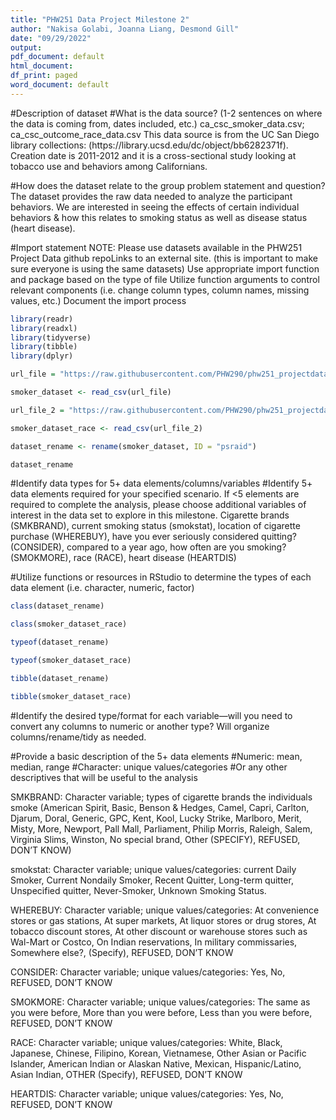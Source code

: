 ```yaml
---
title: "PHW251 Data Project Milestone 2"
author: "Nakisa Golabi, Joanna Liang, Desmond Gill"
date: "09/29/2022"
output:
pdf_document: default
html_document:
df_print: paged
word_document: default
---
```



#Description of dataset
#What is the data source? (1-2 sentences on where the data is coming from, dates included, etc.) 
ca_csc_smoker_data.csv; ca_csc_outcome_race_data.csv
This data source is from the UC San Diego library collections: (https://library.ucsd.edu/dc/object/bb6282371f). Creation date is 2011-2012 and it is a cross-sectional study looking at tobacco use and behaviors among Californians. 


#How does the dataset relate to the group problem statement and question?
The dataset provides the raw data needed to analyze the participant behaviors. We are interested in seeing the effects of certain individual behaviors & how this relates to smoking status as well as disease status (heart disease).

#Import statement
NOTE: Please use datasets available in the PHW251 Project Data github repoLinks to an external site. (this is important to make sure everyone is using the same datasets)
Use appropriate import function and package based on the type of file
Utilize function arguments to control relevant components (i.e. change column types, column names, missing values, etc.)
Document the import process


```r
library(readr)
library(readxl)
library(tidyverse)
library(tibble)
library(dplyr)

url_file = "https://raw.githubusercontent.com/PHW290/phw251_projectdata/main/ca_csc_smoker_data.csv"

smoker_dataset <- read_csv(url_file)

url_file_2 = "https://raw.githubusercontent.com/PHW290/phw251_projectdata/main/ca_csc_outcome_race_data.csv"

smoker_dataset_race <- read_csv(url_file_2)
```

```r

dataset_rename <- rename(smoker_dataset, ID = "psraid")

dataset_rename

```

#Identify data types for 5+ data elements/columns/variables
#Identify 5+ data elements required for your specified scenario. If <5 elements are required to complete the analysis, please choose additional variables of interest in the data set to explore in this milestone.
Cigarette brands (SMKBRAND), current smoking status (smokstat), location of cigarette purchase (WHEREBUY), have you ever seriously considered quitting? (CONSIDER), compared to a year ago, how often are you smoking? (SMOKMORE), race (RACE), heart disease (HEARTDIS)

#Utilize functions or resources in RStudio to determine the types of each data element (i.e. character, numeric, factor)

``` r

class(dataset_rename)

class(smoker_dataset_race)

typeof(dataset_rename)

typeof(smoker_dataset_race)

tibble(dataset_rename)

tibble(smoker_dataset_race)

```
#Identify the desired type/format for each variable—will you need to convert any columns to numeric or another type? 
Will organize columns/rename/tidy as needed. 

#Provide a basic description of the 5+ data elements
#Numeric: mean, median, range
#Character:  unique values/categories
#Or any other descriptives that will be useful to the analysis

SMKBRAND: Character variable; types of cigarette brands the individuals smoke (American Spirit, Basic, Benson & Hedges, Camel, Capri, Carlton, Djarum, Doral, Generic, GPC, Kent, Kool, Lucky Strike, Marlboro, Merit, Misty, More, Newport,  Pall Mall, Parliament, Philip Morris, Raleigh, Salem, Virginia Slims, Winston, No special brand, Other (SPECIFY), REFUSED,  DON'T KNOW)

smokstat: Character variable; unique values/categories: current Daily Smoker, Current Nondaily Smoker, Recent Quitter, Long-term quitter, Unspecified quitter, Never-Smoker, Unknown Smoking Status.

WHEREBUY: Character variable; unique values/categories: At convenience stores or gas stations, At super markets, At liquor stores or drug stores, At tobacco discount stores, At other discount or warehouse stores such as Wal-Mart or Costco, On Indian reservations, In military commissaries, Somewhere else?, (Specify), REFUSED, DON'T KNOW

CONSIDER: Character variable; unique values/categories: Yes, No, REFUSED, DON'T KNOW

SMOKMORE: Character variable; unique values/categories: The same as you were before, More than you were before, Less than you were before, REFUSED, DON'T KNOW

RACE: Character variable; unique values/categories: White, Black, Japanese, Chinese, Filipino, Korean, Vietnamese, Other Asian or Pacific Islander, American Indian or Alaskan Native, Mexican, Hispanic/Latino, Asian Indian, OTHER (Specify), REFUSED, DON'T KNOW

HEARTDIS: Character variable; unique values/categories: Yes, No, REFUSED, DON'T KNOW
